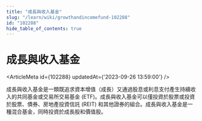 ```yaml
---
title: "成長與收入基金"
slug: "/learn/wiki/growthandincomefund-102288"
id: "102288"
hide_table_of_contents: true
---
```



# 成長與收入基金

<ArticleMeta id={102288} updatedAt={'2023-09-26 13:59:00'} />
<div className='border-solid border-b border-t-0 my-4 border-[var(--ifm-color-gray-300)]' />

成長與收入基金是一類既追求資本增值（成長）又通過股息或利息支付產生持續收入的共同基金或交易所交易基金 (ETF)。成長與收入基金可以僅投資於股票或投資於股票、債券、房地產投資信託 (REIT) 和其他證券的組合。成長與收入基金是一種混合基金，同時投資於成長股和價值股。
